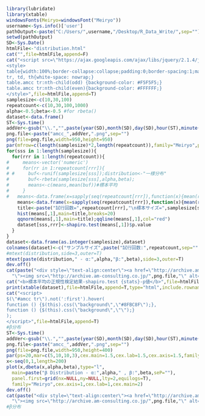 ```r
library(lubridate)
library(xtable)
windowsFonts(Meiryo=windowsFont("Meiryo"))
username<-Sys.info()['user']
pathOutput<-paste("C:/Users/",username,"/Desktop/R_Data_Write/",sep="")
setwd(pathOutput)
SD<-Sys.Date()
htmlFile<-"distribution.html"
cat("",file=htmlFile,append=F)
cat("<script src=\"https://ajax.googleapis.com/ajax/libs/jquery/2.1.4/jquery.min.js\"></script>
<style>
table{width:100%;border-collapse:collapse;padding:0;border-spacing:1;margin-left: auto;margin-right: auto;}
tr, td, th{white-space: nowrap;}
table.amcc tr:nth-child(odd) {background-color: #F5F5F5;}
table.amcc tr:nth-child(even){background-color: #FFFFFF;}
</style>",file=htmlFile,append=T)
samplesize<-c(10,30,100)
repeatcount<-c(10,30,100,1000)
alpha<-0.5;beta<-0.5 #for rbeta()
dataset<-data.frame()
ST<-Sys.time()  
addVer<-gsub("\\.","",paste(year(SD),month(SD),day(SD),hour(ST),minute(ST),second(ST),sep=""))
png.file<-paste("amcc_",addVer,".png",sep="")
png(file=png.file,width=950,height=950)
par(mfrow=c(length(samplesize)*2,length(repeatcount)),family="Meiryo",ps=17,oma = c(3, 3, 3, 2))
for(sss in 1:length(samplesize)){
  for(rrr in 1:length(repeatcount)){
#     means<-vector('numeric')
#     for(rr in 1:repeatcount[rrr]){
# #     buf<-runif(samplesize[sss]);distribution<-"一様分布"
#       buf<-rbeta(samplesize[sss],alpha,beta);
#       means<-c(means,mean(buf))#標本平均
#     }
#   means<-data.frame(x=sapply(seq(repeatcount[rrr]),function(x){mean(runif(samplesize[sss]))}));distribution<-"一様分布"
    means<-data.frame(x=sapply(seq(repeatcount[rrr]),function(x){mean(rbeta(samplesize[sss],alpha,beta))}));distribution<-"ベータ分布"
    title<-paste("試行回数=",repeatcount[rrr],"\n標本サイズ=",samplesize[sss])
    hist(means[,1],main=title,breaks=20)
    qqnorm(means[,1],main=title);qqline(means[,1],col="red")
    dataset[sss,rrr]<-shapiro.test(means[,1])$p.value
  }
}
dataset<-data.frame(as.integer(samplesize),dataset)
colnames(dataset)<-c("サンプルサイズ",paste("試行回数:",repeatcount,sep=""))
#mtext(distribution,side=3,outer=T)
mtext(paste(distribution," - α:",alpha,"β:",beta),side=3,outer=T)
dev.off()
cat(paste("<div style=\"text-align:center\"><a href=\"http://archive.am-consulting.co.jp/",png.file,
  "\"><img src=\"http://archive.am-consulting.co.jp/",png.file,"\" alt=\"\" title=\"\" width=\"100%\"></a></div><br>",sep=""),file=htmlFile,append=T)
cat("<b>標本平均の正規性検定結果-shapiro.test {stats}-p値</b>",file=htmlFile,append=T)
print(xtable(dataset),file=htmlFile,append=T,type="html",include.rownames=F,html.table.attributes="id='amcc' class='amcc'")
cat("<script>
$(\"#amcc tr\").not(':first').hover(
function () {$(this).css(\"background\",\"#8FBC8F\");}, 
function () {$(this).css(\"background\",\"\");}
);
</script>",file=htmlFile,append=T)
#β分布
ST<-Sys.time()  
addVer<-gsub("\\.","",paste(year(SD),month(SD),day(SD),hour(ST),minute(ST),second(ST),sep=""))
png.file<-paste("amcc_",addVer,".png",sep="")
png(file=png.file,width=950,height=400)
par(ps=20,mar=c(5,10,10,3),cex.main=1.5,cex.lab=1.5,cex.axis=1.5,family="Meiryo") 
x<-seq(0,1,length=200)
plot(x,dbeta(x,alpha,beta),type="l",
  main=paste("β Distribution - α:",alpha," , β:",beta,seP=""),
  panel.first=grid(nx=NULL,ny=NULL,lty=2,equilogs=T),
  family="Meiryo",cex.axis=1,cex.lab=1,cex.main=2)
dev.off()
cat(paste("<div style=\"text-align:center\"><a href=\"http://archive.am-consulting.co.jp/",png.file,
  "\"><img src=\"http://archive.am-consulting.co.jp/",png.file,"\" alt=\"\" title=\"\" width=\"100%\"></a></div><hr>",sep=""),file=htmlFile,append=T)
#β分布
```